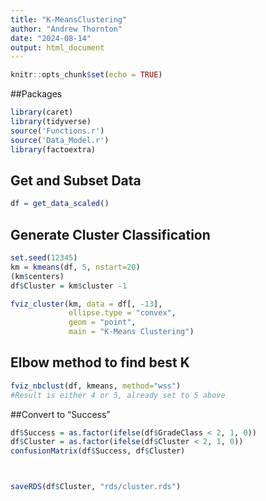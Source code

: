 ```yaml
---
title: "K-MeansClustering"
author: "Andrew Thornton"
date: "2024-08-14"
output: html_document
---
```


```r
knitr::opts_chunk$set(echo = TRUE)
```

##Packages

```r
library(caret)
library(tidyverse)
source('Functions.r')
source('Data_Model.r')
library(factoextra)
```

## Get and Subset Data
```r
df = get_data_scaled()
```

## Generate Cluster Classification
``` r
set.seed(12345)
km = kmeans(df, 5, nstart=20)
(km$centers)
df$Cluster = km$cluster -1

fviz_cluster(km, data = df[, -13], 
             ellipse.type = "convex", 
             geom = "point", 
             main = "K-Means Clustering")
```

## Elbow method to find best K
``` r
fviz_nbclust(df, kmeans, method="wss")
#Result is either 4 or 5, already set to 5 above
```

##Convert to "Success"
```r
df$Success = as.factor(ifelse(df$GradeClass < 2, 1, 0))
df$Cluster = as.factor(ifelse(df$Cluster < 2, 1, 0))
confusionMatrix(df$Success, df$Cluster)



saveRDS(df$Cluster, "rds/cluster.rds")
```